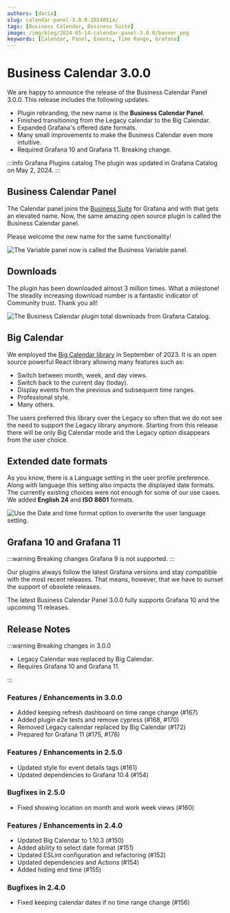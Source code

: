 ```yaml
---
authors: [daria]
slug: calendar-panel-3.0.0-20240514/
tags: [Business Calendar, Business Suite]
image: /img/blog/2024-05-14-calendar-panel-3.0.0/banner.png
keywords: [Calendar, Panel, Events, Time Range, Grafana]
---
```



# Business Calendar 3.0.0

We are happy to announce the release of the Business Calendar Panel 3.0.0. This release includes the following updates.

- Plugin rebranding, the new name is the **Business Calendar Panel**.
- Finished transitioning from the Legacy calendar to the Big Calendar.
- Expanded Grafana's offered date formats.
- Many small improvements to make the Business Calendar even more intuitive.
- Required Grafana 10 and Grafana 11. Breaking change.

:::info Grafana Plugins catalog
The plugin was updated in Grafana Catalog on May 2, 2024.
:::

<Shorts id="FdTKSK6up-Y" title="Business Calendar panel 3.0.0 for Grafana." />

## Business Calendar Panel

The Calendar panel joins the [Business Suite](/plugins/) for Grafana and with that gets an elevated name. Now, the same amazing open source plugin is called the Business Calendar panel.

Please welcome the new name for the same functionality!

<Image
  title="The Variable panel now is called the Business Variable panel."
  src="/img/blog/2024-05-14-calendar-panel-3.0.0/new-name.png"
/>

## Downloads

The plugin has been downloaded almost 3 million times. What a milestone! The steadily increasing download number is a fantastic indicator of Community trust. Thank you all!

<Image
  title="The Business Calendar plugin total downloads from Grafana Catalog."
  src="/img/blog/2024-05-14-calendar-panel-3.0.0/downloads.png"
/>

## Big Calendar

We employed the [Big Calendar library](https://jquense.github.io/react-big-calendar/examples/index.html?path=/story/about-big-calendar--page) in September of 2023. It is an open source powerful React library allowing many features such as:

- Switch between month, week, and day views.
- Switch back to the current day (today).
- Display events from the previous and subsequent time ranges.
- Professional style.
- Many others.

The users preferred this library over the Legacy so often that we do not see the need to support the Legacy library anymore.
Starting from this release there will be only Big Calendar mode and the Legacy option disappears from the user choice.

## Extended date formats

As you know, there is a Language setting in the user profile preference. Along with language this setting also impacts the displayed date formats.
The currently existing choices were not enough for some of our use cases. We added **English 24** and **ISO 8601** formats.

<Image
  title="Use the Date and time format option to overwrite the user language setting."
  src="/img/blog/2024-05-14-calendar-panel-3.0.0/language.png"
/>

## Grafana 10 and Grafana 11

:::warning Breaking changes
Grafana 9 is not supported.
:::

Our plugins always follow the latest Grafana versions and stay compatible with the most recent releases. That means, however, that we have to sunset the support of obsolete releases.

The latest Business Calendar Panel 3.0.0 fully supports Grafana 10 and the upcoming 11 releases.

<GettingStarted />

<Tutorial />

## Release Notes

:::warning Breaking changes in 3.0.0

- Legacy Calendar was replaced by Big Calendar.
- Requires Grafana 10 and Grafana 11.

:::

### Features / Enhancements in 3.0.0

- Added keeping refresh dashboard on time range change (#167)
- Added plugin e2e tests and remove cypress (#168, #170)
- Removed Legacy calendar replaced by Big Calendar (#172)
- Prepared for Grafana 11 (#175, #176)

### Features / Enhancements in 2.5.0

- Updated style for event details tags (#161)
- Updated dependencies to Grafana 10.4 (#154)

### Bugfixes in 2.5.0

- Fixed showing location on month and work week views (#160)

### Features / Enhancements in 2.4.0

- Updated Big Calendar to 1.10.3 (#150)
- Added ability to select date format (#151)
- Updated ESLint configuration and refactoring (#152)
- Updated dependencies and Actions (#154)
- Added hiding end time (#155)

### Bugfixes in 2.4.0

- Fixed keeping calendar dates if no time range change (#156)

<Feedback />
